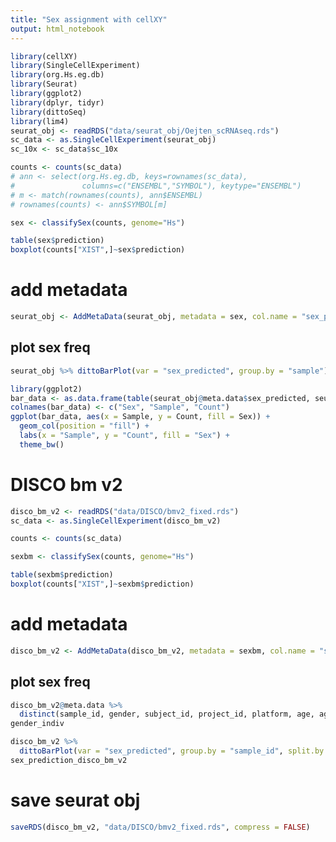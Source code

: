 ---
title: "Sex assignment with cellXY"
output: html_notebook
---


```{r}
library(cellXY)
library(SingleCellExperiment)
library(org.Hs.eg.db)
library(Seurat)
library(ggplot2)
library(dplyr, tidyr)
library(dittoSeq)
library(lim4)
seurat_obj <- readRDS("data/seurat_obj/Oejten_scRNAseq.rds")
sc_data <- as.SingleCellExperiment(seurat_obj)
sc_10x <- sc_data$sc_10x

counts <- counts(sc_data)
# ann <- select(org.Hs.eg.db, keys=rownames(sc_data),
#               columns=c("ENSEMBL","SYMBOL"), keytype="ENSEMBL")
# m <- match(rownames(counts), ann$ENSEMBL)
# rownames(counts) <- ann$SYMBOL[m]

sex <- classifySex(counts, genome="Hs")

table(sex$prediction)
boxplot(counts["XIST",]~sex$prediction)
```


# add metadata
```{r}
seurat_obj <- AddMetaData(seurat_obj, metadata = sex, col.name = "sex_predicted")
```
## plot sex freq
```{r}
seurat_obj %>% dittoBarPlot(var = "sex_predicted", group.by = "sample")
```

```{r}
library(ggplot2)
bar_data <- as.data.frame(table(seurat_obj@meta.data$sex_predicted, seurat_obj@meta.data$sample))
colnames(bar_data) <- c("Sex", "Sample", "Count")
ggplot(bar_data, aes(x = Sample, y = Count, fill = Sex)) +
  geom_col(position = "fill") +
  labs(x = "Sample", y = "Count", fill = "Sex") +
  theme_bw()
```


# DISCO bm v2
```{r}
disco_bm_v2 <- readRDS("data/DISCO/bmv2_fixed.rds")
sc_data <- as.SingleCellExperiment(disco_bm_v2)

counts <- counts(sc_data)

sexbm <- classifySex(counts, genome="Hs")

table(sexbm$prediction)
boxplot(counts["XIST",]~sexbm$prediction)
```

# add metadata
```{r}
disco_bm_v2 <- AddMetaData(disco_bm_v2, metadata = sexbm, col.name = "sex_predicted")
```
## plot sex freq
```{r}
disco_bm_v2@meta.data %>%
  distinct(sample_id, gender, subject_id, project_id, platform, age, age_group, cell_sorting, fetal_age_week) -> gender_indiv
gender_indiv

disco_bm_v2 %>%
  dittoBarPlot(var = "sex_predicted", group.by = "sample_id", split.by = "project_id", split.adjust = list(scales = "free")) -> sex_prediction_disco_bm_v2
sex_prediction_disco_bm_v2
```




# save seurat obj
```{r, eval = FALSE}
saveRDS(disco_bm_v2, "data/DISCO/bmv2_fixed.rds", compress = FALSE)
```